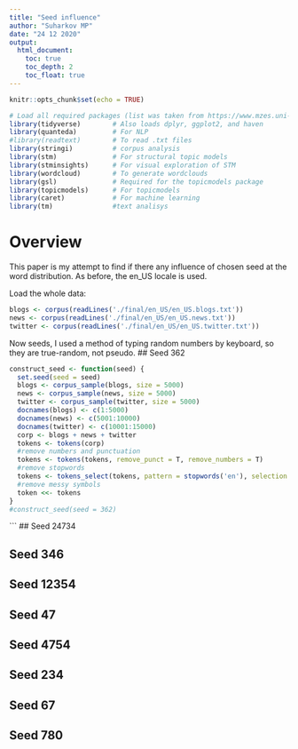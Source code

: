 ```yaml
---
title: "Seed influence"
author: "Suharkov MP"
date: "24 12 2020"
output: 
  html_document:
    toc: true
    toc_depth: 2
    toc_float: true
---
```


```r
knitr::opts_chunk$set(echo = TRUE)
```

```r
# Load all required packages (list was taken from https://www.mzes.uni-mannheim.de/socialsciencedatalab/article/advancing-text-mining/)
library(tidyverse)        # Also loads dplyr, ggplot2, and haven
library(quanteda)         # For NLP
#library(readtext)        # To read .txt files
library(stringi)          # corpus analysis
library(stm)              # For structural topic models
library(stminsights)      # For visual exploration of STM
library(wordcloud)        # To generate wordclouds
library(gsl)              # Required for the topicmodels package
library(topicmodels)      # For topicmodels
library(caret)            # For machine learning
library(tm)               #text analisys
```

# Overview

This paper is my attempt to find if there any influence of chosen seed at the word distribution. As before, the en_US locale is used. 

Load the whole data:
```r
blogs <- corpus(readLines('./final/en_US/en_US.blogs.txt'))
news <- corpus(readLines('./final/en_US/en_US.news.txt'))
twitter <- corpus(readLines('./final/en_US/en_US.twitter.txt'))
```

Now seeds, I used a method of typing random numbers by keyboard, so they are true-random, not pseudo.
## Seed 362
```r
construct_seed <- function(seed) {
  set.seed(seed = seed)
  blogs <- corpus_sample(blogs, size = 5000)
  news <- corpus_sample(news, size = 5000)
  twitter <- corpus_sample(twitter, size = 5000)
  docnames(blogs) <- c(1:5000)
  docnames(news) <- c(5001:10000)
  docnames(twitter) <- c(10001:15000)
  corp <- blogs + news + twitter
  tokens <- tokens(corp)
  #remove numbers and punctuation
  tokens <- tokens(tokens, remove_punct = T, remove_numbers = T)
  #remove stopwords
  tokens <- tokens_select(tokens, pattern = stopwords('en'), selection = 'remove')
  #remove messy symbols
  token <<- tokens
}
#construct_seed(seed = 362)
```
```
## Seed 24734

## Seed 346

## Seed 12354

## Seed 47

## Seed 4754

## Seed 234

## Seed 67

## Seed 780

